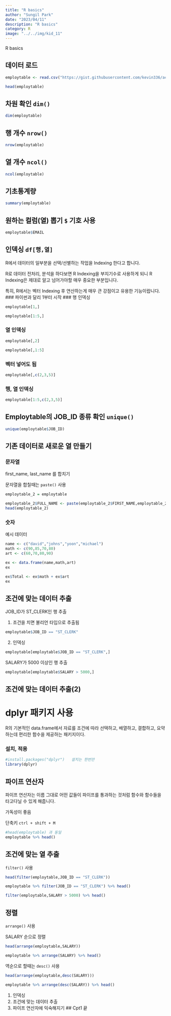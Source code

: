 ```yaml
---
title: "R basics"
author: "Sungil Park"
date: "2023/04/11"
description: "R basics"
category: R
image: "../../img/kid_11"
---
```


R basics

## 데이터 로드

```r
employtable <- read.csv("https://gist.githubusercontent.com/kevin336/acbb2271e66c10a5b73aacf82ca82784/raw/e38afe62e088394d61ed30884dd50a6826eee0a8/employees.csv")

head(employtable)
```

## 차원 확인 `dim()`

```r
dim(employtable)
```

## 행 개수 `nrow()`

```r
nrow(employtable)
```

## 열 개수 `ncol()`

```r
ncol(employtable)
```

## 기초통계량

```r
summary(employtable)
```

## 원하는 컬럼(열) 뽑기 `$` 기호 사용

```r
employtable$EMAIL
```

## 인덱싱 `df[행,열]`

R에서 데이터의 일부분을 선택/선별하는 작업을 Indexing 한다고 합니다.

R로 데이터 전처리, 분석을 하다보면 R Indexing을 부지기수로 사용하게 되니 R Indexing은 제대로 알고 넘어가야할 매우 중요한 부분입니다.

특히, R에서는 벡터 Indexing 후 연산하는게 매우 큰 강점이고 유용한 기능이랍니다. \### 파이썬과 달리 1부터 시작 \### 행 인덱싱

```r
employtable[1,]
```

```r
employtable[1:5,]
```

### 열 인덱싱

```r
employtable[,2]
```

```r
employtable[,1:5]
```

### 벡터 넣어도 됨

```r
employtable[,c(2,3,5)]
```

### 행, 열 인덱싱

```r
employtable[1:5,c(2,3,5)]
```

## Employtable의 JOB_ID 종류 확인 `unique()`

```r
unique(employtable$JOB_ID)
```

## 기존 데이터로 새로운 열 만들기

### 문자열

first_name, last_name 를 합치기

문자열을 합칠때는 `paste()` 사용

```r
employtable_2 = employtable

employtable_2$FULL_NAME <- paste(employtable_2$FIRST_NAME,employtable_2$LAST_NAME)
head(employtable_2)
```

### 숫자

예시 데이터

```r
name <- c("david","johns","yoon","michael")
math <- c(90,85,70,80)
art <- c(60,70,80,90)

ex <- data.frame(name,math,art)
ex
```

```r
ex$Total <- ex$math + ex$art
ex
```

## 조건에 맞는 데이터 추출

JOB_ID가 ST_CLERK인 행 추출

1.  조건을 치면 불리언 타입으로 추출됨

```r
employtable$JOB_ID == "ST_CLERK"
```

2.  인덱싱

```r
employtable[employtable$JOB_ID == "ST_CLERK",]
```

SALARY가 5000 이상인 행 추출

```r
employtable[employtable$SALARY > 5000,]
```

## 조건에 맞는 데이터 추출(2)

# dplyr 패키지 사용

R의 기본적인 data.frame에서 자료를 조건에 따라 선택하고, 배열하고, 결합하고, 요약하는데 편리한 함수을 제공하는 패키지이다.

### 설치, 적용

```r
#install.packages("dplyr")   설치는 한번만
library(dplyr)
```

## 파이프 연산자

파이프 연산자는 이름 그대로 어떤 값들이 파이프를 통과하는 것처럼 함수와 함수들을 타고다닐 수 있게 해줍니다.

가독성이 좋음

단축키 `ctrl + shift + M`

```r
#head(employtable) 과 동일
employtable %>% head()
```

## 조건에 맞는 열 추출

`filter()` 사용

```r
head(filter(employtable,JOB_ID == "ST_CLERK"))

employtable %>% filter(JOB_ID == "ST_CLERK") %>% head()
```

```r
filter(employtable,SALARY > 5000) %>% head()
```

## 정렬

`arrange()` 사용

SALARY 순으로 정렬

```r
head(arrange(employtable,SALARY))

employtable %>% arrange(SALARY) %>% head()
```

역순으로 할때는 `desc()` 사용

```r
head(arrange(employtable,desc(SALARY)))

employtable %>% arrange(desc(SALARY)) %>% head()
```

1.  인덱싱
2.  조건에 맞는 데이터 추출
3.  파이프 연산자에 익숙해지기 \## Cpt1 끝

